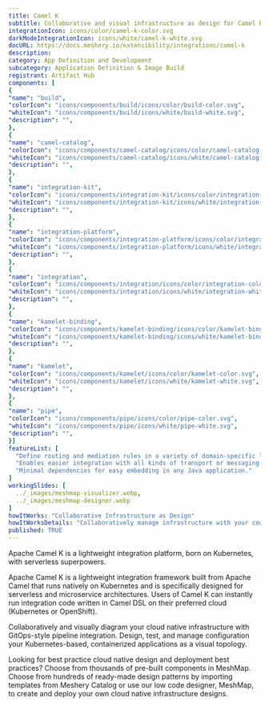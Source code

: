```yaml
---
title: Camel K
subtitle: Collaborative and visual infrastructure as design for Camel K
integrationIcon: icons/color/camel-k-color.svg
darkModeIntegrationIcon: icons/white/camel-k-white.svg
docURL: https://docs.meshery.io/extensibility/integrations/camel-k
description: 
category: App Definition and Development
subcategory: Application Definition & Image Build
registrant: Artifact Hub
components: [
{
"name": "build",
"colorIcon": "icons/components/build/icons/color/build-color.svg",
"whiteIcon": "icons/components/build/icons/white/build-white.svg",
"description": "",
},
{
"name": "camel-catalog",
"colorIcon": "icons/components/camel-catalog/icons/color/camel-catalog-color.svg",
"whiteIcon": "icons/components/camel-catalog/icons/white/camel-catalog-white.svg",
"description": "",
},
{
"name": "integration-kit",
"colorIcon": "icons/components/integration-kit/icons/color/integration-kit-color.svg",
"whiteIcon": "icons/components/integration-kit/icons/white/integration-kit-white.svg",
"description": "",
},
{
"name": "integration-platform",
"colorIcon": "icons/components/integration-platform/icons/color/integration-platform-color.svg",
"whiteIcon": "icons/components/integration-platform/icons/white/integration-platform-white.svg",
"description": "",
},
{
"name": "integration",
"colorIcon": "icons/components/integration/icons/color/integration-color.svg",
"whiteIcon": "icons/components/integration/icons/white/integration-white.svg",
"description": "",
},
{
"name": "kamelet-binding",
"colorIcon": "icons/components/kamelet-binding/icons/color/kamelet-binding-color.svg",
"whiteIcon": "icons/components/kamelet-binding/icons/white/kamelet-binding-white.svg",
"description": "",
},
{
"name": "kamelet",
"colorIcon": "icons/components/kamelet/icons/color/kamelet-color.svg",
"whiteIcon": "icons/components/kamelet/icons/white/kamelet-white.svg",
"description": "",
},
{
"name": "pipe",
"colorIcon": "icons/components/pipe/icons/color/pipe-color.svg",
"whiteIcon": "icons/components/pipe/icons/white/pipe-white.svg",
"description": "",
}]
featureList: [
  "Define routing and mediation rules in a variety of domain-specific languages.",
  "Enables easier integration with all kinds of transport or messaging models.",
  "Minimal dependencies for easy embedding in any Java application."
]
workingSlides: [
  ../_images/meshmap-visualizer.webp,
  ../_images/meshmap-designer.webp
]
howItWorks: "Collaborative Infrastructure as Design"
howItWorksDetails: "Collaboratively manage infrastructure with your coworkers synchronously sharing the same designs."
published: TRUE
---
```

<p>
Apache Camel K is a lightweight integration platform, born on Kubernetes, with serverless superpowers.
</p>
<p>Apache Camel K is a lightweight integration framework built from Apache Camel that runs natively on Kubernetes and is specifically designed for serverless and microservice architectures.
Users of Camel K can instantly run integration code written in Camel DSL on their preferred cloud (Kubernetes or OpenShift).</p>
<p>
    Collaboratively and visually diagram your cloud native infrastructure with GitOps-style pipeline integration. Design, test, and manage configuration your Kubernetes-based, containerized applications as a visual topology.
</p>
<p>
    Looking for best practice cloud native design and deployment best practices? Choose from thousands of pre-built components in MeshMap. Choose from hundreds of ready-made design patterns by importing templates from Meshery Catalog or use our low code designer, MeshMap, to create and deploy your own cloud native infrastructure designs.
</p>
